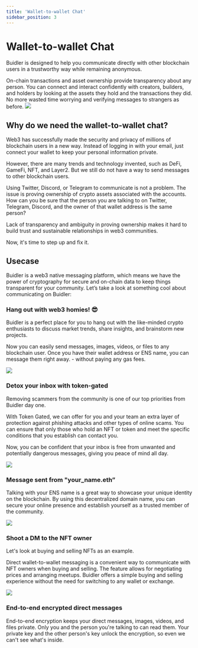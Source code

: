 ```yaml
---
title: 'Wallet-to-wallet Chat'
sidebar_position: 3
---
```



# Wallet-to-wallet Chat

Buidler is designed to help you communicate directly with other blockchain users in a trustworthy way while remaining anonymous. 

On-chain transactions and asset ownership provide transparency about any person. You can connect and interact confidently with creators, builders, and holders by looking at the assets they hold and the transactions they did. No more wasted time worrying and verifying messages to strangers as before.
![](../../static/img/general/wallet-to-wallet/wallet-to-wallet-direct-chat.png)

## Why do we need the wallet-to-wallet chat?

Web3 has successfully made the security and privacy of millions of blockchain users in a new way. Instead of logging in with your email, just connect your wallet to keep your personal information private. 

However, there are many trends and technology invented, such as DeFi, GameFi, NFT, and Layer2. But we still do not have a way to send messages to other blockchain users. 

Using Twitter, Discord, or Telegram to communicate is not a problem. The issue is proving ownership of crypto assets associated with the accounts. How can you be sure that the person you are talking to on Twitter, Telegram, Discord, and the owner of that wallet address is the same person?

Lack of transparency and ambiguity in proving ownership makes it hard to build trust and sustainable relationships in web3 communities.

Now, it's time to step up and fix it. 

## Usecase

Buidler is a web3 native messaging platform, which means we have the power of cryptography for secure and on-chain data to keep things transparent for your community. Let’s take a look at something cool about communicating on Buidler:

### Hang out with web3 homies! 😎

Buidler is a perfect place for you to hang out with the like-minded crypto enthusiasts to discuss market trends, share insights, and brainstorm new projects.

Now you can easily send messages, images, videos, or files to any blockchain user. Once you have their wallet address or ENS name, you can message them right away. - without paying any gas fees.

![](../../static/img/general/wallet-to-wallet/wallet-to-wallet-group-chat.png)

### Detox your inbox with token-gated

Removing scammers from the community is one of our top priorities from Buidler day one.

With Token Gated, we can offer for you and your team an extra layer of protection against phishing attacks and other types of online scams. You can ensure that only those who hold an NFT or token and meet the specific conditions that you establish can contact you.

Now, you can be confident that your inbox is free from unwanted and potentially dangerous messages, giving you peace of mind all day.

<div class="mobile-screenshot">

![](../../static/img/general/wallet-to-wallet/wallet-to-wallet-token-gated.png)

</div>


### Message sent from "your_name.eth”

Talking with your ENS name is a great way to showcase your unique identity on the blockchain. By using this decentralized domain name, you can secure your online presence and establish yourself as a trusted member of the community.

![](../../static/img/general/wallet-to-wallet/wallet-to-wallet-token-ens-name.png)

### Shoot a DM to the NFT owner

Let's look at buying and selling NFTs as an example.

Direct wallet-to-wallet messaging is a convenient way to communicate with NFT owners when buying and selling. The feature allows for negotiating prices and arranging meetups. Buidler offers a simple buying and selling experience without the need for switching to any wallet or exchange.

![](../../static/img/general/wallet-to-wallet/wallet-to-wallet-direct-chat.png)

### End-to-end encrypted direct messages

End-to-end encryption keeps your direct messages, images, videos, and files private. Only you and the person you're talking to can read them. Your private key and the other person's key unlock the encryption, so even we can't see what's inside.